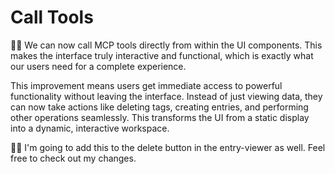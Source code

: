 # Call Tools

<EpicVideo url="https://www.epicai.pro/workshops/day-5-6-mcp-ui/tools-ow1ol/solution" />

👨‍💼 We can now call MCP tools directly from within the UI components. This makes the interface truly interactive and functional, which is exactly what our users need for a complete experience.

This improvement means users get immediate access to powerful functionality without leaving the interface. Instead of just viewing data, they can now take actions like deleting tags, creating entries, and performing other operations seamlessly. This transforms the UI from a static display into a dynamic, interactive workspace.

🧝‍♀️ I'm going to add this to the delete button in the entry-viewer as well. Feel free to <NextDiffLink>check out my changes</NextDiffLink>.
